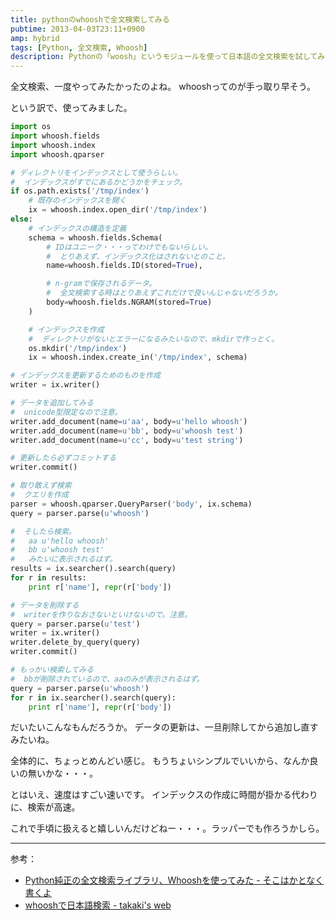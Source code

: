 ```yaml
---
title: pythonのwhooshで全文検索してみる
pubtime: 2013-04-03T23:11+0900
amp: hybrid
tags: [Python, 全文検索, Whoosh]
description: Pythonの「woosh」というモジュールを使って日本語の全文検索を試してみました。若干構築が面倒ではありますが、かなり高速な検索が出来ます。
---
```


全文検索、一度やってみたかったのよね。
whooshってのが手っ取り早そう。

という訳で、使ってみました。
``` python
import os
import whoosh.fields
import whoosh.index
import whoosh.qparser

# ディレクトリをインデックスとして使うらしい。
#  インデックスがすでにあるかどうかをチェック。
if os.path.exists('/tmp/index')
    # 既存のインデックスを開く
    ix = whoosh.index.open_dir('/tmp/index')
else:
    # インデックスの構造を定義
    schema = whoosh.fields.Schema(
        # IDはユニーク・・・ってわけでもないらしい。
        #  とりあえず、インデックス化はされないとのこと。
        name=whoosh.fields.ID(stored=True),

        # n-gramで保存されるデータ。
        #  全文検索する時はとりあえずこれだけで良いんじゃないだろうか。
        body=whoosh.fields.NGRAM(stored=True)
    )

    # インデックスを作成
    #  ディレクトリがないとエラーになるみたいなので、mkdirで作っとく。
    os.mkdir('/tmp/index')
    ix = whoosh.index.create_in('/tmp/index', schema)

# インデックスを更新するためのものを作成
writer = ix.writer()

# データを追加してみる
#  unicode型限定なので注意。
writer.add_document(name=u'aa', body=u'hello whoosh')
writer.add_document(name=u'bb', body=u'whoosh test')
writer.add_document(name=u'cc', body=u'test string')

# 更新したら必ずコミットする
writer.commit()

# 取り敢えず検索
#  クエリを作成
parser = whoosh.qparser.QueryParser('body', ix.schema)
query = parser.parse(u'whoosh')

#  そしたら検索。
#   aa u'hello whoosh'
#   bb u'whoosh test'
#   みたいに表示されるはず。
results = ix.searcher().search(query)
for r in results:
    print r['name'], repr(r['body'])

# データを削除する
#  writerを作りなおさないといけないので。注意。
query = parser.parse(u'test')
writer = ix.writer()
writer.delete_by_query(query)
writer.commit()

# もっかい検索してみる
#  bbが削除されているので、aaのみが表示されるはず。
query = parser.parse(u'whoosh')
for r in ix.searcher().search(query):
    print r['name'], repr(r['body'])
```
だいたいこんなもんだろうか。
データの更新は、一旦削除してから追加し直すみたいね。

全体的に、ちょっとめんどい感じ。
もうちょいシンプルでいいから、なんか良いの無いかな・・・。

とはいえ、速度はすごい速いです。
インデックスの作成に時間が掛かる代わりに、検索が高速。

これで手頃に扱えると嬉しいんだけどねー・・・。ラッパーでも作ろうかしら。

---

参考：
- [Python純正の全文検索ライブラリ、Whooshを使ってみた - そこはかとなく書くよ](http://d.hatena.ne.jp/rudi/20110420/1303307332)
- [whooshで日本語検索 - takaki's web](http://takaki-web.media-as.org/blog/w6f01k)
